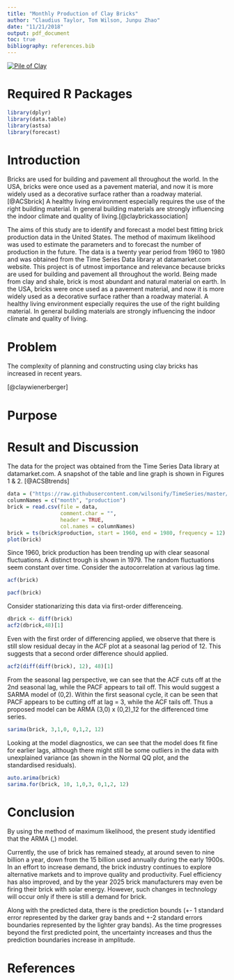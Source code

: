 ```yaml
---
title: "Monthly Production of Clay Bricks"
author: "Claudius Taylor, Tom Wilson, Junpu Zhao"
date: "11/21/2018"
output: pdf_document
toc: true
bibliography: references.bib
---
```


\centering

 [![Pile of Clay](./images/clay.jpg)](https://raw.githubusercontent.com/wilsonify/TimeSeries/master/images/clay.jpg)

\raggedright

\newpage

# Required R Packages
```r
library(dplyr)
library(data.table)
library(astsa)
library(forecast)
```


# Introduction

Bricks are used for building and pavement all throughout the world. In the USA, bricks were once used as a pavement material, and now it is more widely used as a decorative surface rather than a roadway material.[@ACSbrick] A healthy living environment especially requires the use of the right building material. In general building materials are strongly influencing the indoor climate and quality of living.[@claybrickassociation]

The aims of this study are to identify and forecast a model best fitting brick production data in the United States. The method of maximum likelihood was used to estimate the parameters and to forecast the number of production in the future. The data is a twenty year period from 1960 to 1980 and was obtained from the Time Series Data library at datamarket.com website. 
This project is of utmost importance and relevance because bricks are used for building and pavement all throughout the world. Being made from clay and shale, brick is most abundant and natural material on earth. In the USA, bricks were once used as a pavement material, and now it is more widely used as a decorative surface rather than a roadway material. A healthy living environment especially requires the use of the right building material. In general building materials are strongly influencing the indoor climate and quality of living.

# Problem

The complexity of planning and constructing using clay bricks has increased in recent years. 

[@claywienerberger]

# Purpose


# Result and Discussion
The data for the project was obtained from the Time Series Data library at datamarket.com. A snapshot of the table and line graph is shown in Figures 1 & 2.
[@ACSBtrends]

```r
data = ("https://raw.githubusercontent.com/wilsonify/TimeSeries/master/data/claybrick.csv")
columnNames = c("month", "production") 
brick = read.csv(file = data,
                 comment.char = "",
                 header = TRUE,
                 col.names = columnNames)
brick = ts(brick$production, start = 1960, end = 1980, frequency = 12)
plot(brick)
```

Since 1960, brick production has been trending up with clear seasonal fluctuations. A distinct trough is shown in 1979. The random fluctuations seem constant over time. Consider the autocorrelation at various lag time.

```r
acf(brick)
```

```r
pacf(brick)
```

Consider stationarizing this data via first-order differenceing.


```r
dbrick <- diff(brick)
acf2(dbrick,48)[1]
```

Even with the first order of differencing applied, we observe that there is still slow residual decay in the ACF plot at a seasonal lag period of 12. This suggests that a second order difference should applied.

```r
acf2(diff(diff(brick), 12), 48)[1]
```
From the seasonal lag perspective, we can see that the ACF cuts off at the 2nd seasonal lag, while the PACF appears to tail off. This would suggest a SARMA model of (0,2). Within the first seasonal cycle, it can be seen that PACF appears to be cutting off at lag = 3, while the ACF tails off. Thus a proposed model can be ARMA (3,0) x (0,2)_12 for the differenced time series.


```r
sarima(brick, 3,1,0, 0,1,2, 12)
```

Looking at the model diagnostics, we can see that the model does fit fine for earlier lags, although there might still be some outliers in the data with unexplained variance (as shown in the Normal QQ plot, and the standardised residuals).

```r
auto.arima(brick)
sarima.for(brick, 10, 1,0,3, 0,1,2, 12)
```


# Conclusion

By using the method of maximum likelihood, the present study identified that the ARMA (,) model. 

Currently, the use of brick has remained steady, at around seven to nine billion a year, down from the 15 billion used annually during the early 1900s. In an effort to increase demand, the brick industry continues to explore alternative markets and to improve quality and productivity. Fuel efficiency has also improved, and by the year 2025 brick manufacturers may even be firing their brick with solar energy. However, such changes in technology will occur only if there is still a demand for brick.

Along with the predicted data, there is the prediction bounds (+- 1 standard error represented by the darker gray bands and +-2 standard errors boundaries represented by the lighter gray bands). As the time progresses beyond the first predicted point, the uncertainty increases and thus the prediction boundaries increase in amplitude. 

\newpage

# References {-}

<!--
- https://www.datamarket.com: source of data

- https://www.eia.gov/totalenergy/data/annual

- www.claybrick.org

- "Trends in Brick Plant Operation," 
  The American Ceramic Society Bulletin. 1992, pp.69-74
  
- "Brick Manufacturing from Past to Present," 
  The American Ceramic Society Bulletin. May, 1990, pp.807-813
 
-->
